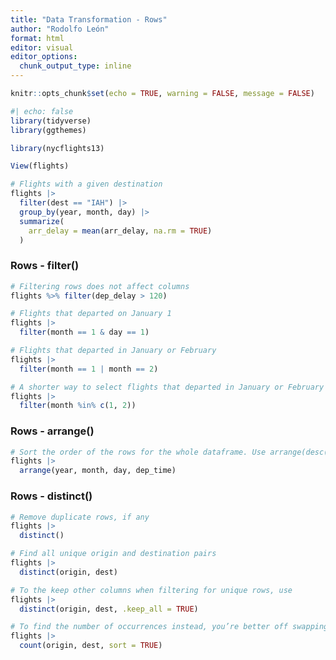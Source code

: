 ```yaml
---
title: "Data Transformation - Rows"
author: "Rodolfo León"
format: html
editor: visual
editor_options: 
  chunk_output_type: inline
---
```


```r
knitr::opts_chunk$set(echo = TRUE, warning = FALSE, message = FALSE)
```

```r
#| echo: false
library(tidyverse)
library(ggthemes)
```

```r
library(nycflights13)
```

```r
View(flights)
```

```r
# Flights with a given destination
flights |>
  filter(dest == "IAH") |> 
  group_by(year, month, day) |> 
  summarize(
    arr_delay = mean(arr_delay, na.rm = TRUE)
  )
```

### Rows - filter()

```r
# Filtering rows does not affect columns
flights %>% filter(dep_delay > 120)
```

```r
# Flights that departed on January 1
flights |> 
  filter(month == 1 & day == 1)

```

```r
# Flights that departed in January or February
flights |> 
  filter(month == 1 | month == 2)

```

```r
# A shorter way to select flights that departed in January or February
flights |> 
  filter(month %in% c(1, 2))
```

### Rows - arrange()

```r
# Sort the order of the rows for the whole dataframe. Use arrange(desc()) for descending order
flights |> 
  arrange(year, month, day, dep_time)
```

### Rows - distinct()

```r
# Remove duplicate rows, if any
flights |> 
  distinct()
```

```r
# Find all unique origin and destination pairs
flights |> 
  distinct(origin, dest)
```

```r
# To the keep other columns when filtering for unique rows, use
flights |> 
  distinct(origin, dest, .keep_all = TRUE)
```

```r
# To find the number of occurrences instead, you’re better off swapping distinct() for count(). Add sort = TRUE to arrange in descending order.
flights |>
  count(origin, dest, sort = TRUE)
```
